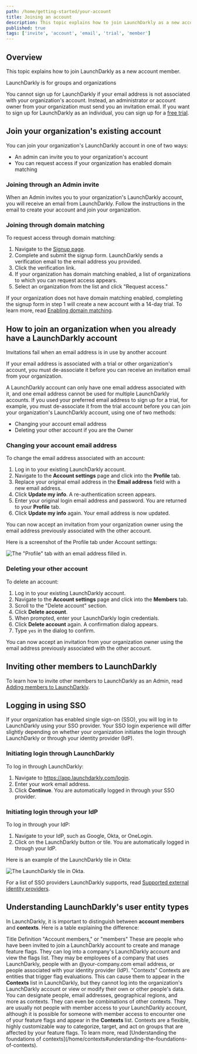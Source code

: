 ```yaml
---
path: /home/getting-started/your-account
title: Joining an account
description: This topic explains how to join LaunchDarkly as a new account member.
published: true
tags: ['invite', 'account', 'email', 'trial', 'member']
---
```


## Overview

This topic explains how to join LaunchDarkly as a new account member.

<Callout intent="alert">
<CalloutTitle>LaunchDarkly is for groups and organizations</CalloutTitle>
<CalloutDescription>

You cannot sign up for LaunchDarkly if your email address is not associated with your organization's account. Instead, an administrator or account owner from your organization must send you an invitation email. If you want to sign up for LaunchDarkly as an individual, you can sign up for a [free trial](https://launchdarkly.com/start-trial/).

</CalloutDescription>
</Callout>

## Join your organization's existing account

You can join your organization's LaunchDarkly account in one of two ways:

- An admin can invite you to your organization's account
- You can request access if your organization has enabled domain matching

### Joining through an Admin invite

When an Admin invites you to your organization's LaunchDarkly account, you will receive an email from LaunchDarkly. Follow the instructions in the email to create your account and join your organization.

### Joining through domain matching

To request access through domain matching:

1. Navigate to the [Signup page](https://app.launchdarkly.com/signup).
2. Complete and submit the signup form. LaunchDarkly sends a verification email to the email address you provided.
3. Click the verification link.
4. If your organization has domain matching enabled, a list of organizations to which you can request access appears.
5. Select an organization from the list and click "Request access."

If your organization does not have domain matching enabled, completing the signup form in step 1 will create a new account with a 14-day trial. To learn more, read [Enabling domain matching](/home/account-security/organization-access-settings#enabling-domain-matching).

## How to join an organization when you already have a LaunchDarkly account

<Callout intent="warning">
<CalloutTitle>Invitations fail when an email address is in use by another account</CalloutTitle>
<CalloutDescription>

If your email address is associated with a trial or other organization's account, you must de-associate it before you can receive an invitation email from your organization.

</CalloutDescription>
</Callout>

A LaunchDarkly account can only have one email address associated with it, and one email address cannot be used for multiple LaunchDarkly accounts. If you used your preferred email address to sign up for a trial, for example, you must de-associate it from the trial account before you can join your organization's LaunchDarkly account, using one of two methods:

- Changing your account email address
- Deleting your other account if you are the Owner

### Changing your account email address

To change the email address associated with an account:

1. Log in to your existing LaunchDarkly account.
2. Navigate to the **Account settings** page and click into the **Profile** tab.
3. Replace your original email address in the **Email address** field with a new email address.
4. Click **Update my info**. A re-authentication screen appears.
5. Enter your original login email address and password. You are returned to your **Profile** tab.
6. Click **Update my info** again. Your email address is now updated.

You can now accept an invitation from your organization owner using the email address previously associated with the other account.

Here is a screenshot of the Profile tab under Account settings:

![The "Profile" tab with an email address filled in.](account-settings-profile.png)

### Deleting your other account

To delete an account:

1. Log in to your existing LaunchDarkly account.
2. Navigate to the **Account settings** page and click into the **Members** tab.
3. Scroll to the "Delete account" section.
4. Click **Delete account**.
5. When prompted, enter your LaunchDarkly login credentials.
6. Click **Delete account** again. A confirmation dialog appears.
7. Type `yes` in the dialog to confirm.

You can now accept an invitation from your organization owner using the email address previously associated with the other account.

## Inviting other members to LaunchDarkly

To learn how to invite other members to LaunchDarkly as an Admin, read [Adding members to LaunchDarkly](/home/members/managing#adding-members-to-launchdarkly).

## Logging in using SSO

If your organization has enabled single sign-on (SSO), you will log in to LaunchDarkly using your SSO provider. Your SSO login experience will differ slightly depending on whether your organization initiates the login through LaunchDarkly or through your identity provider (IdP).

### Initiating login through LaunchDarkly

To log in through LaunchDarkly:

1. Navigate to https://app.launchdarkly.com/login.
2. Enter your work email address.
3. Click **Continue**. You are automatically logged in through your SSO provider.

### Initiating login through your IdP

To log in through your IdP:

1. Navigate to your IdP, such as Google, Okta, or OneLogin.
2. Click on the LaunchDarkly button or tile. You are automatically logged in through your IdP.

Here is an example of the LaunchDarkly tile in Okta:

![The LaunchDarkly tile in Okta.](account-sso-login-okta.png)

For a list of SSO providers LaunchDarkly supports, read [Supported external identity providers](/home/account-security/sso#supported-external-identity-providers).

## Understanding LaunchDarkly's user entity types

In LaunchDarkly, it is important to distinguish between **account members** and **contexts**. Here is a table explaining the difference:

<Table>
  <TableHeader>
    <TableHeadCell>Title</TableHeadCell>
    <TableHeadCell>Definition</TableHeadCell>
  </TableHeader>
  <TableBody>
    <TableRow>
      <TableCell>"Account members," or "members"</TableCell>
      <TableCell>
        These are people who have been invited to join a LaunchDarkly account to create and manage feature flags. They can log into a company's LaunchDarkly account and view the flags list. They may be employees of a company that uses LaunchDarkly, people with an @your-company.com email address, or people associated with your identity provider (IdP).
      </TableCell>
    </TableRow>
    <TableRow>
      <TableCell>"Contexts"</TableCell>
      <TableCell>
        Contexts are entities that trigger flag evaluations. This can cause them to appear in the <strong>Contexts</strong> list in LaunchDarkly, but they cannot log into the organization's LaunchDarkly account or view or modify their own or other people's data. You can designate people, email addresses, geographical regions, and more as contexts. They can even be combinations of other contexts. They are usually not people with member access to your LaunchDarkly account, although it is possible for someone with member access to encounter one of your feature flags and appear in the <strong>Contexts</strong> list. Contexts are a flexible, highly customizable way to categorize, target, and act on groups that are affected by your feature flags. To learn more, read [Understanding the foundations of contexts](/home/contexts#understanding-the-foundations-of-contexts).
      </TableCell>
    </TableRow>
  </TableBody>
</Table>
